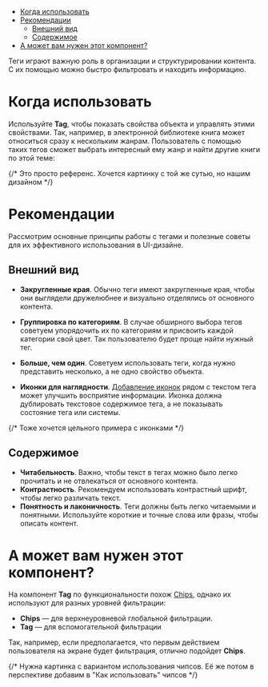 
<MdxMenu>

- [Когда использовать](#когда-использовать)
- [Рекомендации](#рекомендации)
  - [Внешний вид](#внешний-вид)
  - [Содержимое](#содержимое)
- [А может вам нужен этот компонент?](#а-может-вам-нужен-этот-компонент)

</MdxMenu>

Теги играют важную роль в организации и структурировании контента. С их помощью можно быстро фильтровать и находить информацию.

# Когда использовать

Используйте **Tag**, чтобы показать свойства объекта и управлять этими свойствами. Так, например, в электронной библиотеке книга может относиться сразу к нескольким жанрам. Пользователь с помощью таких тегов сможет выбрать интересный ему жанр и найти другие книги по этой теме:

<MdxImage src={book} />

{/* Это просто референс. Хочется картинку с той же сутью, но нашим дизайном */}

# Рекомендации

Рассмотрим основные принципы работы с тегами и полезные советы для их эффективного использования в UI-дизайне.

## Внешний вид

- **Закругленные края**. Обычно теги имеют закругленные края, чтобы они выглядели дружелюбнее и визуально отделялись от основного контента.

- **Группировка по категориям**. В случае обширного выбора тегов советуем упорядочить их по категориям и присвоить каждой категории свой цвет. Так пользователю будет проще найти нужный тег.

- **Больше, чем один**. Советуем использовать теги, когда нужно представить несколько, а не одно свойство объекта.

<MdxImage src={group} />

- **Иконки для наглядности**. [Добавление иконок](##LIBS.LIB.STAND.TAB/lib:uikit/stand:components-tag-stable/tab:dev/hash:иконка) рядом с текстом тега может улучшить восприятие информации. Иконка должна дублировать текстовое содержимое тега, а не показывать состояние тега или системы.

{/* Тоже хочется цельного примера с иконками */}

## Содержимое

- **Читабельность**. Важно, чтобы текст в тегах можно было легко прочитать и не отвлекаться от основного контента.
- **Контрастность**. Рекомендуем использовать контрастный шрифт, чтобы легко различать текст.
- **Понятность и лаконичность**. Теги должны быть легко читаемыми и понятными. Используйте короткие и точные слова или фразы, чтобы описать контент.

# А может вам нужен этот компонент?

На компонент **Tag** по функциональности похож [Chips](##LIBS.LIB.STAND/lib:uikit/stand:components-chips-stable), однако их используют для разных уровней фильтрации:

- **Chips** — для верхнеуровневой глобальной фильтрации.
- **Tag** — для вспомогательной фильтрации

Так, например, если предполагается, что первым действием пользователя на экране будет фильтрация, отлично подойдет **Chips**.

<MdxImage src={chips} />

{/* Нужна картинка с вариантом использования чипсов. Её же потом в перспективе добавим в "Как использовать" чипсов */}

